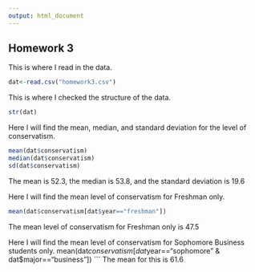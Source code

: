 ```yaml
---
output: html_document
---
```

## Homework 3

<!--
You can use the example3.Rmd or other files to find examples
of the codes you'll need to use to complete this assignment. I strongly
urge you to copy and paste relevant code that you know works from my
examples or instructions and then edit that code so you're working
with the appropriate variables for the homework.
-->

<!--
Set the working directory.
No Rchunk is needed to accomplish this.
-->

<!--
Read in the homework3.csv data. For each of the following steps you
should preface your R commands with some plain English explanation.
-->
This is where I read in the data.
```r
dat<-read.csv("homework3.csv")
```


<!--
Check the structure of the data.
-->
This is where I checked the structure of the data.
```r
str(dat)
```


<!--
Find the mean, median, and standard deviation using the sd() function
for the overall level of conservatism.
-->
Here I will find the mean, median, and standard deviation for the level of conservatism.
```r
mean(dat$conservatism)
median(dat$conservatism)
sd(dat$conservatism)
```

The mean is 52.3, the median is 53.8, and the standard deviation is 19.6

<!--
Find the mean level of support for freshmen only.
-->
Here I will find the mean level of conservatism for Freshman only.
```r
mean(dat$conservatism[dat$year=="freshman"])
```
The mean level of conservatism for Freshman only is 47.5

<!--
Find the mean level of support for sophomore business students only.
-->
Here I will find the mean level of conservatism for Sophomore Business students only.
mean(dat$conservatism[dat$year=="sophomore" & dat$major=="business"])
```
The mean for this is 61.6